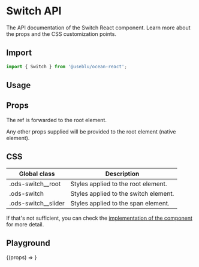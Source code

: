 
<Meta title="Components/Switch" component={Switch} />

# Switch API

The API documentation of the Switch React component. Learn more about the props and the CSS customization points.

## Import

```javascript
import { Switch } from '@useblu/ocean-react';
```

## Usage

<Canvas withSource="open" withToolbar>
  <Story name="usage">
    <Switch id="switch-usage" checked readOnly />
  </Story>
</Canvas>

## Props

The ref is forwarded to the root element.

Any other props supplied will be provided to the root element (native element).

## CSS

| Global class          | Description                           |
| --------------------- | ------------------------------------- |
| .ods-switch\_\_root   | Styles applied to the root element.   |
| .ods-switch           | Styles applied to the switch element. |
| .ods-switch\_\_slider | Styles applied to the span element.   |

If that's not sufficient, you can check the [implementation of the component](https://github.com/ocean-ds/ocean-web/blob/master/packages/ocean-react/src/Switch/Switch.tsx) for more detail.

## Playground

<Canvas>
  <Story
    name="playground"
    args={{
      disabled: false,
    }}
    argTypes={{
      disabled: {
        control: 'boolean',
      },
    }}
  >
    {(props) => <Switch id="switch-playground" {...props} />}
  </Story>
</Canvas>
